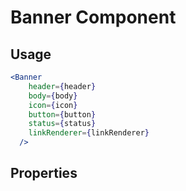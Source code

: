 
<!--- BannerDocumentation.mdx --->


# Banner Component

## Usage

```jsx
<Banner
    header={header}
    body={body}
    icon={icon}
    button={button}
    status={status}
    linkRenderer={linkRenderer}
  />
```

## Properties

<ArgsTable of={Banner} />